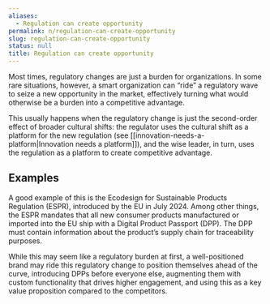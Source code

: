 ```yaml
---
aliases:
  - Regulation can create opportunity
permalink: n/regulation-can-create-opportunity
slug: regulation-can-create-opportunity
status: null
title: Regulation can create opportunity
---
```

Most times, regulatory changes are just a burden for organizations. In some rare situations, however, a smart organization can “ride” a regulatory wave to seize a new opportunity in the market, effectively turning what would otherwise be a burden into a competitive advantage.

This usually happens when the regulatory change is just the second-order effect of broader cultural shifts: the regulator uses the cultural shift as a platform for the new regulation (see [[innovation-needs-a-platform|Innovation needs a platform]]), and the wise leader, in turn, uses the regulation as a platform to create competitive advantage.

## Examples

A good example of this is the Ecodesign for Sustainable Products Regulation (ESPR), introduced by the EU in July 2024. Among other things, the ESPR mandates that all new consumer products manufactured or imported into the EU ship with a Digital Product Passport (DPP). The DPP must contain information about the product’s supply chain for traceability purposes.

While this may seem like a regulatory burden at first, a well-positioned brand may ride this regulatory change to position themselves ahead of the curve, introducing DPPs before everyone else, augmenting them with custom functionality that drives higher engagement, and using this as a key value proposition compared to the competitors.
